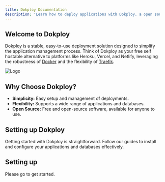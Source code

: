 ```yaml
---
title: Dokploy Documentation
description: 'Learn how to deploy applications with Dokploy, a open source alternative to Heroku, Vercel, and Netlify.'
---
```




## Welcome to Dokploy

Dokploy is a stable, easy-to-use deployment solution designed to simplify the application management process. Think of Dokploy as your free self hostable alternative to platforms like Heroku, Vercel, and Netlify, leveraging the robustness of [Docker](https://www.docker.com/) and the flexibility of [Traefik](https://traefik.io/).

![Logo](../../../assets/logo.png)

## Why Choose Dokploy?

- **Simplicity:** Easy setup and management of deployments.
- **Flexibility:** Supports a wide range of applications and databases.
- **Open Source:** Free and open-source software, available for anyone to use.

## Setting up Dokploy

Getting started with Dokploy is straightforward. Follow our guides to install and configure your applications and databases effectively.

## Setting up

Please go to get started.


<CardGrid >


<LinkCard
  title="Installation"
  description="Learn how to install Dokploy."
  href="/get-started/installation/"
/>

<LinkCard
  title="Applications"
  description="Learn how to deploy applications."
  href="/application/overview"
/>

<LinkCard
  title="Databases"
  description="Learn how to deploy databases."
  href="/database/overview"
/>

<LinkCard
  title="Traefik"
  description="Learn how to deploy Traefik."
  href="/traefik/overview"
/>
   
</CardGrid>

